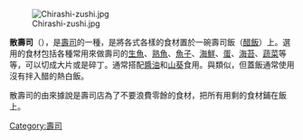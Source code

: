{{multiple issues|
{{expand|time=2016-03-09T03:41:47+00:00}}
{{expert|time=2016-03-09T03:41:47+00:00}}
{{unreferenced|time=2016-03-09T03:41:47+00:00}}
}}
[[File:Chirashi-zushi.jpg|right]]

'''散壽司'''（{{lang-ja|ちらし寿司/散らしずし}}），是[[壽司|壽司]]的一種，是將各式各樣的食材置於一碗壽司飯（[[醋飯|醋飯]]）上。選用的食材包括各種常用來做壽司的[[生魚片|生魚]]、[[食用鱼|熟魚]]、[[魚卵|魚子]]、[[海鮮|海鮮]]、[[蛋类|蛋]]、[[紫菜|海苔]]、[[蔬菜|蔬菜]]等等，可以切成大片或是碎丁。通常搭配[[酱油|醬油]]和[[山葵|山葵]]食用。與{{tsl|ja|海鮮丼|生魚片蓋飯}}類似，但蓋飯通常使用沒有拌入醋的熱白飯。

散壽司的由來據說是壽司店為了不要浪費零餘的食材，把所有用剩的食材鋪在飯上。

{{DEFAULTSORT:散壽司}}
[[Category:壽司|Category:壽司]]